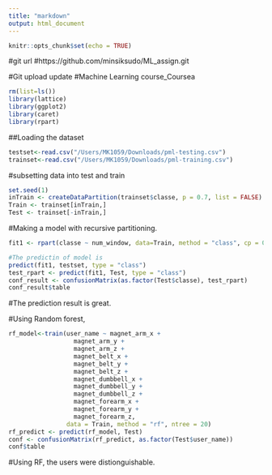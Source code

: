 ```yaml
---
title: "markdown"
output: html_document
---
```


```r
knitr::opts_chunk$set(echo = TRUE)
```
  
#git url
#https://github.com/minsiksudo/ML_assign.git

#Git upload update
#Machine Learning course_Coursea
  
```r
rm(list=ls())
library(lattice)
library(ggplot2)
library(caret)
library(rpart)
```
  
##Loading the dataset
  
```r
testset<-read.csv("/Users/MK1059/Downloads/pml-testing.csv")
trainset<-read.csv("/Users/MK1059/Downloads/pml-training.csv")
```
  
#subsetting data into test and train
  
```R
set.seed(1)
inTrain <- createDataPartition(trainset$classe, p = 0.7, list = FALSE)
Train <- trainset[inTrain,]
Test <- trainset[-inTrain,]
```
  
#Making a model with recursive partitioning.
  
```r
fit1 <- rpart(classe ~ num_window, data=Train, method = "class", cp = 0.0025)
```

```r
#The predictin of model is
predict(fit1, testset, type = "class")
test_rpart <- predict(fit1, Test, type = "class")
conf_result <- confusionMatrix(as.factor(Test$classe), test_rpart)
conf_result$table
```
  
#The prediction result is great. 

#Using Random forest,
  
```r
rf_model<-train(user_name ~ magnet_arm_x + 
                  magnet_arm_y + 
                  magnet_arm_z + 
                  magnet_belt_x + 
                  magnet_belt_y + 
                  magnet_belt_z + 
                  magnet_dumbbell_x + 
                  magnet_dumbbell_y + 
                  magnet_dumbbell_z + 
                  magnet_forearm_x + 
                  magnet_forearm_y + 
                  magnet_forearm_z, 
                data = Train, method = "rf", ntree = 20)
rf_predict <- predict(rf_model, Test)
conf <- confusionMatrix(rf_predict, as.factor(Test$user_name))
conf$table
```
  
#Using RF, the users were distionguishable.




